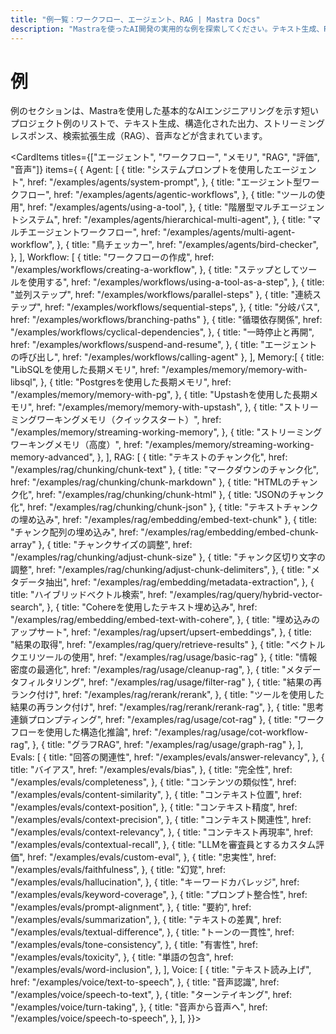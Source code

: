 ```yaml
---
title: "例一覧：ワークフロー、エージェント、RAG | Mastra Docs"
description: "Mastraを使ったAI開発の実用的な例を探索してください。テキスト生成、RAG実装、構造化された出力、マルチモーダルインタラクションなどが含まれます。OpenAI、Anthropic、Google Geminiを使用してAIアプリケーションを構築する方法を学びましょう。"
---
```



# 例

例のセクションは、Mastraを使用した基本的なAIエンジニアリングを示す短いプロジェクト例のリストで、テキスト生成、構造化された出力、ストリーミングレスポンス、検索拡張生成（RAG）、音声などが含まれています。

<CardItems titles={["エージェント", "ワークフロー", "メモリ", "RAG", "評価", "音声"]} items={
  {
    Agent: [
      {
        title: "システムプロンプトを使用したエージェント",
        href: "/examples/agents/system-prompt",
      },
      {
        title: "エージェント型ワークフロー",
        href: "/examples/agents/agentic-workflows",
      },
      {
        title: "ツールの使用",
        href: "/examples/agents/using-a-tool",
      },
      {
        title: "階層型マルチエージェントシステム",
        href: "/examples/agents/hierarchical-multi-agent",
      },
      {
        title: "マルチエージェントワークフロー",
        href: "/examples/agents/multi-agent-workflow",
      },
      {
        title: "鳥チェッカー",
        href: "/examples/agents/bird-checker",
      },
    ],
    Workflow: [
      {
        title: "ワークフローの作成",
        href: "/examples/workflows/creating-a-workflow",
      },
      {
        title: "ステップとしてツールを使用する",
        href: "/examples/workflows/using-a-tool-as-a-step",
      },
      { title: "並列ステップ", href: "/examples/workflows/parallel-steps" },
      {
        title: "連続ステップ",
        href: "/examples/workflows/sequential-steps",
      },
      { title: "分岐パス", href: "/examples/workflows/branching-paths" },
      {
        title: "循環依存関係",
        href: "/examples/workflows/cyclical-dependencies",
      },
      {
        title: "一時停止と再開",
        href: "/examples/workflows/suspend-and-resume",
      },
      { title: "エージェントの呼び出し", href: "/examples/workflows/calling-agent" },
    ],
    Memory:[
      {
        title: "LibSQLを使用した長期メモリ",
        href: "/examples/memory/memory-with-libsql",
      },
      {
        title: "Postgresを使用した長期メモリ",
        href: "/examples/memory/memory-with-pg",
      },
      {
        title: "Upstashを使用した長期メモリ",
        href: "/examples/memory/memory-with-upstash",
      },
      {
        title: "ストリーミングワーキングメモリ（クイックスタート）",
        href: "/examples/memory/streaming-working-memory",
      },
      {
        title: "ストリーミングワーキングメモリ（高度）",
        href: "/examples/memory/streaming-working-memory-advanced",
      },
    ],
  RAG: [
      { title: "テキストのチャンク化", href: "/examples/rag/chunking/chunk-text" },
      { title: "マークダウンのチャンク化", href: "/examples/rag/chunking/chunk-markdown" },
      { title: "HTMLのチャンク化", href: "/examples/rag/chunking/chunk-html" },
      { title: "JSONのチャンク化", href: "/examples/rag/chunking/chunk-json" },
      { title: "テキストチャンクの埋め込み", href: "/examples/rag/embedding/embed-text-chunk" },
      { title: "チャンク配列の埋め込み", href: "/examples/rag/embedding/embed-chunk-array" },
      { title: "チャンクサイズの調整", href: "/examples/rag/chunking/adjust-chunk-size" },
      {
        title: "チャンク区切り文字の調整",
        href: "/examples/rag/chunking/adjust-chunk-delimiters",
      },
      {
        title: "メタデータ抽出",
        href: "/examples/rag/embedding/metadata-extraction",
      },
      {
        title: "ハイブリッドベクトル検索",
        href: "/examples/rag/query/hybrid-vector-search",
      },
      {
        title: "Cohereを使用したテキスト埋め込み",
        href: "/examples/rag/embedding/embed-text-with-cohere",
      },
      {
        title: "埋め込みのアップサート",
        href: "/examples/rag/upsert/upsert-embeddings",
      },
      { title: "結果の取得", href: "/examples/rag/query/retrieve-results" },
      { title: "ベクトルクエリツールの使用", href: "/examples/rag/usage/basic-rag" },
      {
        title: "情報密度の最適化",
        href: "/examples/rag/usage/cleanup-rag",
      },
      { title: "メタデータフィルタリング", href: "/examples/rag/usage/filter-rag" },
      {
        title: "結果の再ランク付け",
        href: "/examples/rag/rerank/rerank",
      },
      {
        title: "ツールを使用した結果の再ランク付け",
        href: "/examples/rag/rerank/rerank-rag",
      },
      { title: "思考連鎖プロンプティング", href: "/examples/rag/usage/cot-rag" },
      {
        title: "ワークフローを使用した構造化推論",
        href: "/examples/rag/usage/cot-workflow-rag",
      },
      { title: "グラフRAG", href: "/examples/rag/usage/graph-rag" },
    ],
  Evals: [
    {
      title: "回答の関連性",
      href: "/examples/evals/answer-relevancy",
    },
    {
      title: "バイアス",
      href: "/examples/evals/bias",
    },
    {
      title: "完全性",
      href: "/examples/evals/completeness",
    },
    {
      title: "コンテンツの類似性",
      href: "/examples/evals/content-similarity",
    },
    {
      title: "コンテキスト位置",
      href: "/examples/evals/context-position",
    },
    {
      title: "コンテキスト精度",
      href: "/examples/evals/context-precision",
    },
    {
      title: "コンテキスト関連性",
      href: "/examples/evals/context-relevancy",
    },
    {
      title: "コンテキスト再現率",
      href: "/examples/evals/contextual-recall",
    },
    {
      title: "LLMを審査員とするカスタム評価",
      href: "/examples/evals/custom-eval",
    },
    {
      title: "忠実性",
      href: "/examples/evals/faithfulness",
    },
    {
      title: "幻覚",
      href: "/examples/evals/hallucination",
    },
    {
      title: "キーワードカバレッジ",
      href: "/examples/evals/keyword-coverage",
    },
    {
      title: "プロンプト整合性",
      href: "/examples/evals/prompt-alignment",
    },
    {
      title: "要約",
      href: "/examples/evals/summarization",
    },
    {
      title: "テキストの差異",
      href: "/examples/evals/textual-difference",
    },
    {
      title: "トーンの一貫性", 
      href: "/examples/evals/tone-consistency",
    },
    {
      title: "有害性",
      href: "/examples/evals/toxicity",
    },
    {
      title: "単語の包含",
      href: "/examples/evals/word-inclusion",
    },
  ],
  Voice: [
    {
      title: "テキスト読み上げ",
      href: "/examples/voice/text-to-speech",
    },
    {
      title: "音声認識",
      href: "/examples/voice/speech-to-text",
    },
    {
      title: "ターンテイキング",
      href: "/examples/voice/turn-taking",
    },
    {
      title: "音声から音声へ",
      href: "/examples/voice/speech-to-speech",
    },
  ],
}}>

</CardItems>
